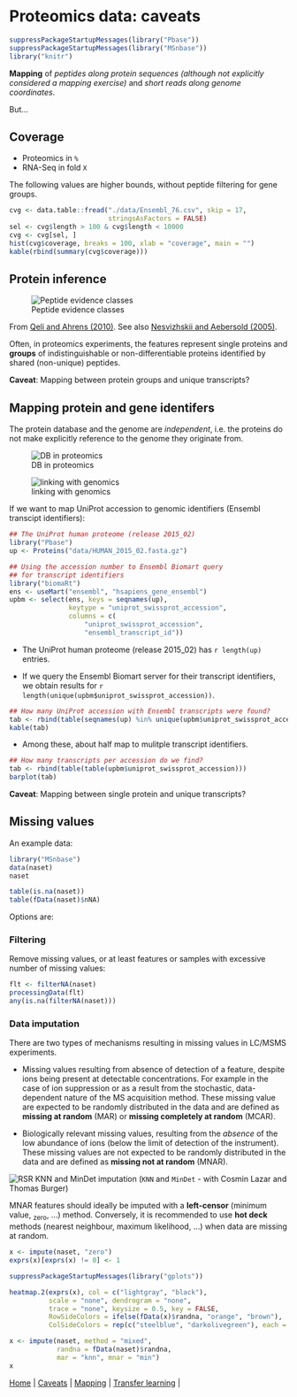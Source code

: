 # Proteomics data: caveats

```r
suppressPackageStartupMessages(library("Pbase"))
suppressPackageStartupMessages(library("MSnbase"))
library("knitr")
```

**Mapping** of *peptides along protein sequences (although not
  explicitly considered a mapping exercise)* and *short reads along
  genome coordinates*.

But...

## Coverage

- Proteomics in `%`
- RNA-Seq in fold `X`

The following values are higher bounds, without peptide filtering for
gene groups.

```r
cvg <- data.table::fread("./data/Ensembl_76.csv", skip = 17,
                         stringsAsFactors = FALSE)
sel <- cvg$length > 100 & cvg$length < 10000
cvg <- cvg[sel, ]
hist(cvg$coverage, breaks = 100, xlab = "coverage", main = "")
kable(rbind(summary(cvg$coverage)))
```

## Protein inference

<!-- ![Basic peptide grouping](./figure/F5.large.jpg) -->


![Peptide evidence classes](./figure/nbt0710-647-F2.gif)

From [Qeli and Ahrens (2010)](http://www.ncbi.nlm.nih.gov/pubmed/20622826).
See also [Nesvizhskii and Aebersold (2005)](http://www.ncbi.nlm.nih.gov/pubmed/16009968).

Often, in proteomics experiments, the features represent single
proteins and **groups** of indistinguishable or non-differentiable
proteins identified by shared (non-unique) peptides.

**Caveat**: Mapping between protein groups and unique transcripts?

## Mapping protein and gene identifers

The protein database and the genome are _independent_, i.e. the
proteins do not make explicitly reference to the genome they originate
from.

![DB in proteomics](./figure/indep-prot-db.png)

![linking with genomics](./figure/gen-prot-db.png)

If we want to map UniProt accession to genomic identifiers (Ensembl
transcipt identifiers):


```r
## The UniProt human proteome (release 2015_02)
library("Pbase")
up <- Proteins("data/HUMAN_2015_02.fasta.gz")

## Using the accession number to Ensembl Biomart query
## for transcript identifiers
library("biomaRt")
ens <- useMart("ensembl", "hsapiens_gene_ensembl")
upbm <- select(ens, keys = seqnames(up),
               keytype = "uniprot_swissprot_accession",
               columns = c(
                   "uniprot_swissprot_accession",
                   "ensembl_transcript_id"))
```

- The UniProt human proteome (release 2015_02) has `r length(up)` entries.

- If we query the Ensembl Biomart server for their transcript
  identifiers, we obtain results for `r length(unique(upbm$uniprot_swissprot_accession))`.


```r
## How many UniProt accession with Ensembl transcripts were found?
tab <- rbind(table(seqnames(up) %in% unique(upbm$uniprot_swissprot_accession)))
kable(tab)
```

- Among these, about half map to mulitple transcript identifiers.

```r
## How many transcripts per accession do we find?
tab <- rbind(table(table(upbm$uniprot_swissprot_accession)))
barplot(tab)
```

**Caveat**: Mapping between single protein and unique transcripts?

## Missing values

An example data:

```r
library("MSnbase")
data(naset)
naset

table(is.na(naset))
table(fData(naset)$nNA)
```

Options are:

### Filtering

Remove missing values, or at least features or samples with excessive number of missing values:

```r
flt <- filterNA(naset)
processingData(flt)
any(is.na(filterNA(naset)))
```

### Data imputation

There are two types of mechanisms resulting in missing values in
LC/MSMS experiments.

- Missing values resulting from absence of detection of a feature,
  despite ions being present at detectable concentrations.  For
  example in the case of ion suppression or as a result from the
  stochastic, data-dependent nature of the MS acquisition
  method. These missing value are expected to be randomly distributed
  in the data and are defined as **missing at random** (MAR) or
  **missing completely at random** (MCAR).

- Biologically relevant missing values, resulting from the *absence*
  of the low abundance of ions (below the limit of detection of the
  instrument). These missing values are not expected to be randomly
  distributed in the data and are defined as **missing not at random**
  (MNAR).


![RSR KNN and MinDet imputation](./figure/imp-sim.png)
(`KNN` and `MinDet` - with Cosmin Lazar and Thomas Burger)

MNAR features should ideally be imputed with a **left-censor**
(minimum value, ~zero~, ...)  method. Conversely, it is recommended to
use **hot deck** methods (nearest neighbour, maximum likelihood, ...)
when data are missing at random.

```r
x <- impute(naset, "zero")
exprs(x)[exprs(x) != 0] <- 1

suppressPackageStartupMessages(library("gplots"))

heatmap.2(exprs(x), col = c("lightgray", "black"),
          scale = "none", dendrogram = "none",
          trace = "none", keysize = 0.5, key = FALSE,
          RowSideColors = ifelse(fData(x)$randna, "orange", "brown"),
          ColSideColors = rep(c("steelblue", "darkolivegreen"), each = 8))
```

```r
x <- impute(naset, method = "mixed",
            randna = fData(naset)$randna,
            mar = "knn", mnar = "min")
x
```

| [Home](./README.md) | [Caveats](./Caveats.md) | [Mapping](./mapping.md) | [Transfer learning](./transfer-learning.md) |
